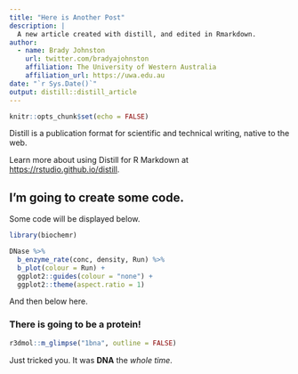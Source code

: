 ```yaml
---
title: "Here is Another Post"
description: |
  A new article created with distill, and edited in Rmarkdown.
author:
  - name: Brady Johnston 
    url: twitter.com/bradyajohnston
    affiliation: The University of Western Australia
    affiliation_url: https://uwa.edu.au
date: "`r Sys.Date()`"
output: distill::distill_article
---
```


```r
knitr::opts_chunk$set(echo = FALSE)
```

Distill is a publication format for scientific and technical writing, native to the web. 

Learn more about using Distill for R Markdown at <https://rstudio.github.io/distill>.

## I'm going to create some code.
Some code will be displayed below.

```r
library(biochemr)

DNase %>% 
  b_enzyme_rate(conc, density, Run) %>% 
  b_plot(colour = Run) + 
  ggplot2::guides(colour = "none") +
  ggplot2::theme(aspect.ratio = 1)
```

And then below here.

### There is going to be a protein!
```r
r3dmol::m_glimpse("1bna", outline = FALSE)
```

Just tricked you. It was __DNA__ the _whole time_.





